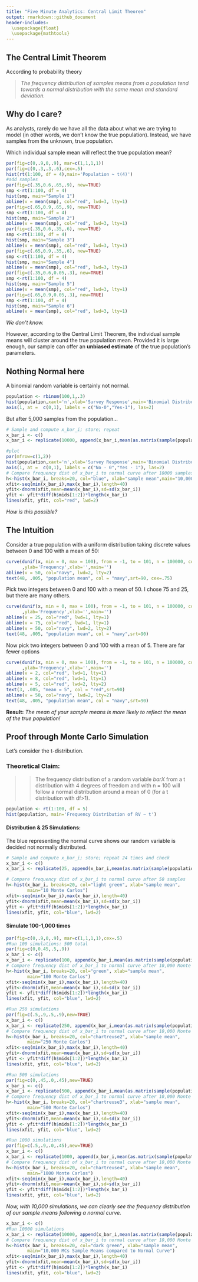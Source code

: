 ---
title: "Five Minute Analytics: Central Limit Theorem"
output: rmarkdown::github_document
header-includes: 
  \usepackage{float}
  \usepackage{mathtools}
---

## The Central Limit Theorem

According to probability theory

>*The frequency distribution of samples means from a population tend towards a normal distribution with the same mean and standard deviation.*

## Why do I care?

As analysts, rarely do we have all the data about what we are trying to model (in other words, we don't know the true population). Instead, we have samples from the unknown, true population.

Which individual sample mean will reflect the true population mean?  

```{r, echo=FALSE, fig.align="center"}
par(fig=c(0,.9,0,.9), mar=c(1,1,1,1))
par(fig=c(0,.3,.3,.6),cex=.5)
hist(rt(1:100, df = 4),main='Population ~ t(4)')
#add samples
par(fig=c(.35,0.6,.65,.9), new=TRUE)
smp <-rt(1:100, df = 4) 
hist(smp, main="Sample 1")
abline(v = mean(smp), col="red", lwd=3, lty=1)
par(fig=c(.65,0.9,.65,.9), new=TRUE)
smp <-rt(1:100, df = 4) 
hist(smp, main="Sample 2")
abline(v = mean(smp), col="red", lwd=3, lty=1)
par(fig=c(.35,0.6,.35,.6), new=TRUE)
smp <-rt(1:100, df = 4) 
hist(smp, main="Sample 3")
abline(v = mean(smp), col="red", lwd=3, lty=1)
par(fig=c(.65,0.9,.35,.6), new=TRUE)
smp <-rt(1:100, df = 4) 
hist(smp, main="Sample 4")
abline(v = mean(smp), col="red", lwd=3, lty=1)
par(fig=c(.35,0.6,0.05,.3), new=TRUE)
smp <-rt(1:100, df = 4) 
hist(smp, main="Sample 5")
abline(v = mean(smp), col="red", lwd=3, lty=1)
par(fig=c(.65,0.9,0.05,.3), new=TRUE)
smp <-rt(1:100, df = 4) 
hist(smp, main="Sample 6")
abline(v = mean(smp), col="red", lwd=3, lty=1)
```

*We don't know.*

However, according to the Central Limit Theorem, the individual sample means will cluster around the true population mean. Provided it is large enough, our sample can offer an **unbiased estimate** of the true population's parameters.


## Nothing Normal here

A binomial random variable is certainly not normal. 

```{r, echo=FALSE, fig.align="center"}
population <- rbinom(100,1,.3)
hist(population,xaxt='n',xlab='Survey Response',main='Binomial Distribution')
axis(1, at =  c(0,1), labels = c("No-0","Yes-1"), las=2)
```

But after 5,000 samples from the population...

```{r, echo=FALSE, fig.pos="H", fig.align="center"}
# Sample and compute x_bar_i; store; repeat
x_bar_i <- c()
x_bar_i <- replicate(10000, append(x_bar_i,mean(as.matrix(sample(population,10)))))

#plot
par(mfrow=c(1,2))
hist(population,xaxt='n',xlab='Survey Response',main='Binomial Distribution')
axis(1, at =  c(0,1), labels = c("No - 0","Yes - 1"), las=2)
# Compare frequency dist of x_bar_i to normal curve after 10000 samples
h<-hist(x_bar_i, breaks=20, col="blue", xlab="sample mean",main="10,000 Sample Means")
xfit<-seq(min(x_bar_i),max(x_bar_i),length=40)
yfit<-dnorm(xfit,mean=mean(x_bar_i),sd=sd(x_bar_i))
yfit <- yfit*diff(h$mids[1:2])*length(x_bar_i)
lines(xfit, yfit, col="red", lwd=2)
```

*How is this possible?*


## The Intuition

Consider a true population with a uniform distribution taking discrete values between 0 and 100 with a mean of 50:
```{r, echo=FALSE, fig.align="center"}
curve(dunif(x, min = 0, max = 100), from = -1, to = 101, n = 100000, col = "navy", lwd = 2
      ,ylab='Frequency',xlab='',main='')
abline(v = 50, col="navy", lwd=2, lty=2)
text(48, .005, "population mean", col = "navy",srt=90, cex=.75)
```

Pick two integers between 0 and 100 with a mean of 50. I chose 75 and 25, but there are many others.
```{r, echo=FALSE, fig.align="center"}
curve(dunif(x, min = 0, max = 100), from = -1, to = 101, n = 100000, col = "navy", lwd = 2
      ,ylab='Frequency',xlab='',main='')
abline(v = 25, col="red", lwd=1, lty=1)
abline(v = 75, col="red", lwd=1, lty=1)
abline(v = 50, col="navy", lwd=2, lty=2)
text(48, .005, "population mean", col = "navy",srt=90)
```

Now pick two integers between 0 and 100 with a mean of 5. There are far fewer options
```{r, echo=FALSE, fig.align="center"}
curve(dunif(x, min = 0, max = 100), from = -1, to = 101, n = 100000, col = "navy", lwd = 2
      ,ylab='Frequency',xlab='',main='')
abline(v = 2, col="red", lwd=1, lty=1)
abline(v = 8, col="red", lwd=1, lty=1)
abline(v = 5, col="red", lwd=2, lty=2)
text(3, .005, "mean = 5", col = "red",srt=90)
abline(v = 50, col="navy", lwd=2, lty=2)
text(48, .005, "population mean", col = "navy",srt=90)
```

**Result:** *The mean of your sample means is more likely to reflect the mean of the true population!*




## Proof through Monte Carlo Simulation

Let's consider the t-distribution.


### Theoretical Claim:

>>The frequency distribution of a random variable $bar{X}$ from a t distribution with 4 degrees of freedom and with n = 100 will follow a normal distribution around a mean of 0 (for a t distribution with df>1).


```{r, echo=FALSE, fig.align="center"}
population <- rt(1:100, df = 5)
hist(population, main='Frequency Distribution of RV ~ t')
```


#### Distribution & 25 Simulations:

The blue representing the normal curve shows our random variable is decided not normally distributed.

```{r, echo=TRUE, fig.pos="H", fig.align="center"}
# Sample and compute x_bar_i; store; repeat 24 times and check
x_bar_i <- c()
x_bar_i <- replicate(25, append(x_bar_i,mean(as.matrix(sample(population,10)))))

# Compare frequency dist of x_bar_i to normal curve after 50 samples
h<-hist(x_bar_i, breaks=20, col="light green", xlab="sample mean",
        main="10 Monte Carlos")
xfit<-seq(min(x_bar_i),max(x_bar_i),length=40)
yfit<-dnorm(xfit,mean=mean(x_bar_i),sd=sd(x_bar_i))
yfit <- yfit*diff(h$mids[1:2])*length(x_bar_i)
lines(xfit, yfit, col="blue", lwd=2)
```


#### Simulate 100-1,000 times
```{r, echo=FALSE, fig.align="center"}
par(fig=c(0,.9,0,.9), mar=c(1,1,1,1),cex=.5)
#Run 100 simulations: 500 total
par(fig=c(0,0.45,.5,.9))
x_bar_i <- c()
x_bar_i <- replicate(100, append(x_bar_i,mean(as.matrix(sample(population,10)))))
# Compare frequency dist of x_bar_i to normal curve after 10,000 Monte Carlos
h<-hist(x_bar_i, breaks=20, col="green", xlab="sample mean",
        main="100 Monte Carlos")
xfit<-seq(min(x_bar_i),max(x_bar_i),length=40)
yfit<-dnorm(xfit,mean=mean(x_bar_i),sd=sd(x_bar_i))
yfit <- yfit*diff(h$mids[1:2])*length(x_bar_i)
lines(xfit, yfit, col="blue", lwd=2)

#Run 250 simulations
par(fig=c(.5,.9,.5,.9),new=TRUE)
x_bar_i <- c()
x_bar_i <- replicate(250, append(x_bar_i,mean(as.matrix(sample(population,10)))))
# Compare frequency dist of x_bar_i to normal curve after 10,000 Monte Carlos
h<-hist(x_bar_i, breaks=20, col="chartreuse2", xlab="sample mean",
        main="250 Monte Carlos")
xfit<-seq(min(x_bar_i),max(x_bar_i),length=40)
yfit<-dnorm(xfit,mean=mean(x_bar_i),sd=sd(x_bar_i))
yfit <- yfit*diff(h$mids[1:2])*length(x_bar_i)
lines(xfit, yfit, col="blue", lwd=2)

#Run 500 simulations
par(fig=c(0,.45,.0,.45),new=TRUE)
x_bar_i <- c()
x_bar_i <- replicate(500, append(x_bar_i,mean(as.matrix(sample(population,10)))))
# Compare frequency dist of x_bar_i to normal curve after 10,000 Monte Carlos
h<-hist(x_bar_i, breaks=20, col="chartreuse3", xlab="sample mean",
        main="500 Monte Carlos")
xfit<-seq(min(x_bar_i),max(x_bar_i),length=40)
yfit<-dnorm(xfit,mean=mean(x_bar_i),sd=sd(x_bar_i))
yfit <- yfit*diff(h$mids[1:2])*length(x_bar_i)
lines(xfit, yfit, col="blue", lwd=2)

#Run 1000 simulations
par(fig=c(.5,.9,.0,.45),new=TRUE)
x_bar_i <- c()
x_bar_i <- replicate(1000, append(x_bar_i,mean(as.matrix(sample(population,10)))))
# Compare frequency dist of x_bar_i to normal curve after 10,000 Monte Carlos
h<-hist(x_bar_i, breaks=20, col="chartreuse4", xlab="sample mean",
        main="1000 Monte Carlos")
xfit<-seq(min(x_bar_i),max(x_bar_i),length=40)
yfit<-dnorm(xfit,mean=mean(x_bar_i),sd=sd(x_bar_i))
yfit <- yfit*diff(h$mids[1:2])*length(x_bar_i)
lines(xfit, yfit, col="blue", lwd=2)
```



*Now, with 10,000 simulations, we can clearly see the frequency distribution of our sample means following a normal curve.*

```{r, echo=FALSE, fig.align="center"}
x_bar_i <- c()
#Run 10000 simulations
x_bar_i <- replicate(10000, append(x_bar_i,mean(as.matrix(sample(population,10)))))
# Compare frequency dist of x_bar_i to normal curve after 10,000 Monte Carlos
h<-hist(x_bar_i, breaks=20, col="dark green", xlab="sample mean",
        main="10,000 MCs Sample Means compared to Normal Curve")
xfit<-seq(min(x_bar_i),max(x_bar_i),length=40)
yfit<-dnorm(xfit,mean=mean(x_bar_i),sd=sd(x_bar_i))
yfit <- yfit*diff(h$mids[1:2])*length(x_bar_i)
lines(xfit, yfit, col="blue", lwd=2)
```